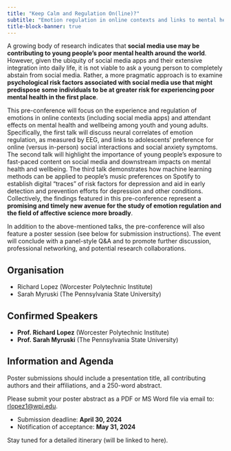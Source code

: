 ```yaml
---
title: "Keep Calm and Regulation On(line)?"
subtitle: "Emotion regulation in online contexts and links to mental health and wellbeing"
title-block-banner: true
---
```


A growing body of research indicates that **social media use may be contributing to young people’s poor mental health around the world**. However, given the ubiquity of social media apps and their extensive integration into daily life, it is not viable to ask a young person to completely abstain from social media. Rather, a more pragmatic approach is to examine **psychological risk factors associated with social media use that might predispose some individuals to be at greater risk for experiencing poor mental health in the first place**.

This pre-conference will focus on the experience and regulation of emotions in online contexts (including social media apps) and attendant effects on mental health and wellbeing among youth and young adults. Specifically, the first talk will discuss neural correlates of emotion regulation, as measured by EEG, and links to adolescents’ preference for online (versus in-person) social interactions and social anxiety symptoms. The second talk will highlight the importance of young people’s exposure to fast-paced content on social media and downstream impacts on mental health and wellbeing. The third talk demonstrates how machine learning methods can be applied to people’s music preferences on Spotify to establish digital “traces” of risk factors for depression and aid in early detection and prevention efforts for depression and other conditions. Collectively, the findings featured in this pre-conference represent a **promising and timely new avenue for the study of emotion regulation and the field of affective science more broadly**. 

In addition to the above-mentioned talks, the pre-conference will also feature a poster session (see below for submission instructions). The event will conclude with a panel-style Q&A and to promote further discussion, professional networking, and potential research collaborations. 

## Organisation

- Richard Lopez (Worcester Polytechnic Institute)
- Sarah Myruski (The Pennsylvania State University)

## Confirmed Speakers

- **Prof. Richard Lopez** (Worcester Polytechnic Institute)
- **Prof. Sarah Myruski** (The Pennsylvania State University)

## Information and Agenda

Poster submissions should include a presentation title, all contributing authors and their affiliations, and a 250-word abstract. 

Please submit your poster abstract as a PDF or MS Word file via email to: [rlopez1@wpi.edu](mailto:rlopez1@wpi.edu).

- Submission deadline: **April 30, 2024**
- Notification of acceptance: **May 31, 2024**

Stay tuned for a detailed itinerary (will be linked to here).  
